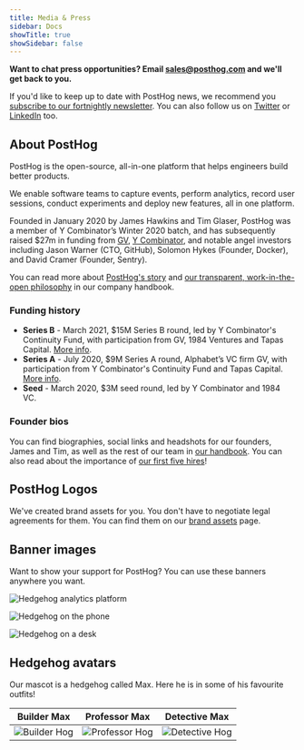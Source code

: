 ```yaml
---
title: Media & Press
sidebar: Docs
showTitle: true
showSidebar: false
---
```


**Want to chat press opportunities? Email [sales@posthog.com](mailto:sales@posthog.com) and we'll get back to you.**

If you'd like to keep up to date with PostHog news, we recommend you [subscribe to our fortnightly newsletter](https://newsletter.posthog.com/subscribe). You can also follow us on [Twitter](https://twitter.com/posthog) or [LinkedIn](https://www.linkedin.com/company/posthog) too. 

## About PostHog

PostHog is the open-source, all-in-one platform that helps engineers build better products. 

We enable software teams to capture events, perform analytics, record user sessions, conduct experiments and deploy new features, all in one platform. 

Founded in January 2020 by James Hawkins and Tim Glaser, PostHog was a member of Y Combinator’s Winter 2020 batch, and has subsequently raised $27m in funding from [GV](https://www.gv.com/), [Y Combinator](https://www.ycombinator.com/), and notable angel investors including Jason Warner (CTO, GitHub), Solomon Hykes (Founder, Docker), and David Cramer (Founder, Sentry).

You can read more about [PostHog's story](/handbook/company/story) and [our transparent, work-in-the-open philosophy](/handbook/company/culture) in our company handbook. 

### Funding history

- **Series B** - March 2021, $15M Series B round, led by Y Combinator's Continuity Fund, with participation from GV, 1984 Ventures and Tapas Capital. [More info](/blog/15-million-series-b).
- **Series A** - July 2020, $9M Series A round, Alphabet’s VC firm GV, with participation from Y Combinator's Continuity Fund and Tapas Capital. [More info](/blog/posthog-announces-9-million-dollar-series-A). 
- **Seed** - March 2020, $3M seed round, led by Y Combinator and 1984 VC.

### Founder bios

You can find biographies, social links and headshots for our founders, James and Tim, as well as the rest of our team in [our handbook](/handbook/company/team). You can also read about the importance of [our first five hires](/blog/posthog-first-five)!

## PostHog Logos

We've created brand assets for you. You don't have to negotiate legal agreements for them. You can find them on our [brand assets](/handbook/company/brand-assets) page.

## Banner images

Want to show your support for PostHog? You can use these banners anywhere you want.

![Hedgehog analytics platform](./images/blog/using-posthog/posthog-features.jpg)

![Hedgehog on the phone](./images/blog/posthog-array-blog.png)

![Hedgehog on a desk](./images/blog/posthog-ceo-diary-blog.png)


## Hedgehog avatars

Our mascot is a hedgehog called Max. Here he is in some of his favourite outfits!

| Builder Max         | Professor Max     | Detective Max|
|:--------------:|:-----------:|:------------:|
| ![Builder Hog](./images/media/social-media-headers/hogs/builder_hog.png)  | ![Professor Hog](./images/media/social-media-headers/hogs/professor_hog.png)     | ![Detective Hog](./images/media/social-media-headers/hogs/detective_hog.png)        |
